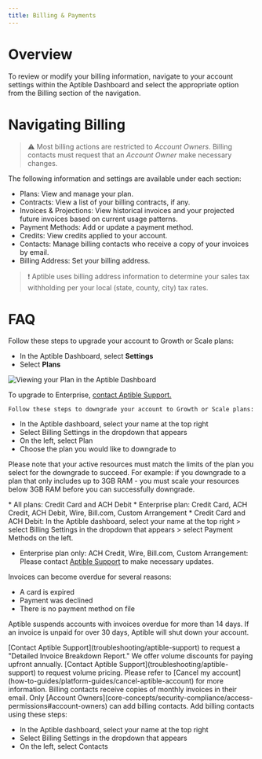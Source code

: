 ```yaml
---
title: Billing & Payments
---
```


# Overview

To review or modify your billing information, navigate to your account settings within the Aptible Dashboard and select the appropriate option from the Billing section of the navigation.

# Navigating Billing

> ⚠️ Most billing actions are restricted to _Account Owners_. Billing contacts must request that an _Account Owner_ make necessary changes.

The following information and settings are available under each section:

*   Plans: View and manage your plan.
*   Contracts: View a list of your billing contracts, if any.
*   Invoices & Projections: View historical invoices and your projected future invoices based on current usage patterns.
*   Payment Methods: Add or update a payment method.
*   Credits: View credits applied to your account.    
*   Contacts: Manage billing contacts who receive a copy of your invoices by email.
*   Billing Address: Set your billing address.
    

> ❗️ Aptible uses billing address information to determine your sales tax withholding per your local (state, county, city) tax rates.

# FAQ


<AccordionGroup>
  <Accordion title="How do I upgrade my plan?">
Follow these steps to upgrade your account to Growth or Scale plans:

*   In the Aptible Dashboard, select **Settings**
*   Select **Plans**

![Viewing your Plan in the Aptible Dashboard](/images/billing2.png)

To upgrade to Enterprise, [contact Aptible Support.](https://app.aptible.com/support)
  </Accordion>

  <Accordion title="How to downgrade my plan?">
    
    Follow these steps to downgrade your account to Growth or Scale plans:

*   In the Aptible dashboard, select your name at the top right
*   Select Billing Settings in the dropdown that appears
*   On the left, select Plan
*   Choose the plan you would like to downgrade to

Please note that your active resources must match the limits of the plan you select for the downgrade to succeed. For example: if you downgrade to a plan that only includes up to 3GB RAM - you must scale your resources below 3GB RAM before you can successfully downgrade.
  </Accordion>

  <Accordion title="What payment methods are supported?">
*   All plans: Credit Card and ACH Debit
*   Enterprise plan: Credit Card, ACH Credit, ACH Debit, Wire, Bill.com, Custom Arrangement  
</Accordion>

 <Accordion title="How do I update my payment method?">
*   Credit Card and ACH Debit: In the Aptible dashboard, select your name at the top right > select Billing Settings in the dropdown that appears > select Payment Methods on the left.
    
*   Enterprise plan only: ACH Credit, Wire, Bill.com, Custom Arrangement: Please contact [Aptible Support](troubleshooting/aptible-support) to make necessary updates.

</Accordion>
<Accordion title="What's happens when invoices are unpaid/overdue?">
Invoices can become overdue for several reasons:

*   A card is expired
*   Payment was declined
*   There is no payment method on file
    

Aptible suspends accounts with invoices overdue for more than 14 days. If an invoice is unpaid for over 30 days, Aptible will shut down your account.

</Accordion>

<Accordion title="How do I see the costs per service or Environment?">
[Contact Aptible Support](troubleshooting/aptible-support) to request a "Detailed Invoice Breakdown Report."
</Accordion>

<Accordion title="Can I pay annually?">
We offer volume discounts for paying upfront annually. [Contact Aptible Support](troubleshooting/aptible-support) to request volume pricing.
</Accordion>

<Accordion title="How do I cancel my Aptible account?">
Please refer to [Cancel my account](how-to-guides/platform-guides/cancel-aptible-account) for more information.
</Accordion>

<Accordion title="How can I get copies of invoices?">
Billing contacts receive copies of monthly invoices in their email. Only [Account Owners](core-concepts/security-compliance/access-permissions#account-owners) can add billing contacts. Add billing contacts using these steps:

*   In the Aptible dashboard, select your name at the top right
*   Select Billing Settings in the dropdown that appears
*   On the left, select Contacts
</Accordion>


</AccordionGroup>

  